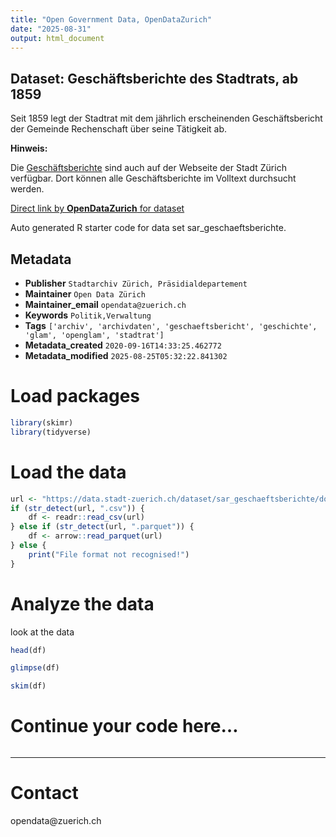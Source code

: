 ```yaml
---
title: "Open Government Data, OpenDataZurich"
date: "2025-08-31"
output: html_document
---
```


## Dataset: Geschäftsberichte des Stadtrats, ab 1859

Seit 1859 legt der Stadtrat mit dem jährlich erscheinenden Geschäftsbericht der Gemeinde Rechenschaft über seine Tätigkeit ab.

**Hinweis: **

Die [Geschäftsberichte](https://www.stadt-zuerich.ch/geschaeftsbericht) sind auch auf der Webseite der Stadt Zürich verfügbar. Dort können alle Geschäftsberichte im Volltext durchsucht werden.



[Direct link by **OpenDataZurich** for dataset](https://data.stadt-zuerich.ch/dataset/sar_geschaeftsberichte)

Auto generated R starter code for data set sar_geschaeftsberichte.

## Metadata

- **Publisher** `Stadtarchiv Zürich, Präsidialdepartement`
- **Maintainer** `Open Data Zürich`
- **Maintainer_email** `opendata@zuerich.ch`
- **Keywords** `Politik,Ver­walt­ung`
- **Tags** `['archiv', 'archivdaten', 'geschaeftsbericht', 'geschichte', 'glam', 'openglam', 'stadtrat']`
- **Metadata_created** `2020-09-16T14:33:25.462772`
- **Metadata_modified** `2025-08-25T05:32:22.841302`


# Load packages

```r
library(skimr)
library(tidyverse)
```

# Load the data

```r
url <- "https://data.stadt-zuerich.ch/dataset/sar_geschaeftsberichte/download/sar_geschaeftsberichte.csv"
if (str_detect(url, ".csv")) {
    df <- readr::read_csv(url)
} else if (str_detect(url, ".parquet")) {
    df <- arrow::read_parquet(url)
} else {
    print("File format not recognised!")
}
```

# Analyze the data

look at the data
```r
head(df)
```

```r
glimpse(df)
```

```r
skim(df)
```

# Continue your code here...

```r

```

------------------------------------------------------------------------

# Contact

opendata@zuerich.ch
